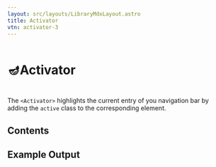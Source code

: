 ```yaml
---
layout: src/layouts/LibraryMdxLayout.astro
title: Activator
vtn: activator-3
---
```


<h1 style="display: inline-block; view-transition-name: activator-1"><span style="display:inline-block; view-transition-name: activator-2;">🪔</span>Activator</h1>


The `<Activator>` highlights the current entry of you navigation bar by adding the `active` class to the corresponding element.

## Contents

## Example Output

